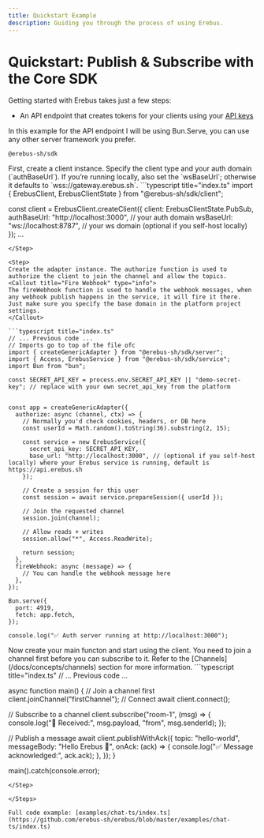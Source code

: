 ```yaml
---
title: Quickstart Example
description: Guiding you through the process of using Erebus.
---
```



# Quickstart: Publish & Subscribe with the Core SDK
Getting started with Erebus takes just a few steps:
- An API endpoint that creates tokens for your clients using your [API keys](/docs/platform/api-keys)

<Callout title="Install" type="info">
In this example for the API endpoint I will be using Bun.Serve, you can use any other server framework you prefer.
</Callout>

```package-install
@erebus-sh/sdk
```

<Steps>
<Step>
First, create a client instance. Specify the client type and your auth domain (`authBaseUrl`).
If you’re running locally, also set the `wsBaseUrl`; otherwise it defaults to `wss://gateway.erebus.sh`.
```typescript title="index.ts"
import { ErebusClient, ErebusClientState } from "@erebus-sh/sdk/client";

const client = ErebusClient.createClient({
  client: ErebusClientState.PubSub,
  authBaseUrl: "http://localhost:3000",  // your auth domain
  wsBaseUrl: "ws://localhost:8787",  // your ws domain (optional if you self-host locally)
});
...
```
</Step>

<Step>
Create the adapter instance. The authorize function is used to authorize the client to join the channel and allow the topics.
<Callout title="Fire Webhook" type="info">
The fireWebhook function is used to handle the webhook messages, when any webhook publish happens in the service, it will fire it there.
Just make sure you specify the base domain in the platform project settings.
</Callout>

```typescript title="index.ts"
// ... Previous code ...
// Imports go to top of the file ofc
import { createGenericAdapter } from "@erebus-sh/sdk/server";
import { Access, ErebusService } from "@erebus-sh/sdk/service";
import Bun from "bun";

const SECRET_API_KEY = process.env.SECRET_API_KEY || "demo-secret-key"; // replace with your own secret_api_key from the platform


const app = createGenericAdapter({
  authorize: async (channel, ctx) => {
    // Normally you'd check cookies, headers, or DB here
    const userId = Math.random().toString(36).substring(2, 15);

    const service = new ErebusService({
      secret_api_key: SECRET_API_KEY,
      base_url: "http://localhost:3000", // (optional if you self-host locally) where your Erebus service is running, default is https://api.erebus.sh
    });

    // Create a session for this user
    const session = await service.prepareSession({ userId });

    // Join the requested channel
    session.join(channel);

    // Allow reads + writes
    session.allow("*", Access.ReadWrite);

    return session;
  },
  fireWebhook: async (message) => {
    // You can handle the webhook message here
  },
});

Bun.serve({
  port: 4919,
  fetch: app.fetch,
});

console.log("✅ Auth server running at http://localhost:3000");

```
</Step>

<Step>
Now create your main functon and start using the client.
<Callout title="Join a channel first" type="info">
You need to join a channel first before you can subscribe to it.
Refer to the [Channels](/docs/concepts/channels) section for more information.
</Callout>
```typescript title="index.ts"
// ... Previous code ...

async function main() {
  // Join a channel first
  client.joinChannel("firstChannel");
  // Connect
  await client.connect();

  // Subscribe to a channel
  client.subscribe("room-1", (msg) => {
    console.log("📩 Received:", msg.payload, "from", msg.senderId);
  });

  // Publish a message
  await client.publishWithAck({
    topic: "hello-world",
    messageBody: "Hello Erebus 👋",
    onAck: (ack) => {
      console.log("✅ Message acknowledged:", ack.ack);
    },
  });
}

main().catch(console.error);
```
</Step>

</Steps>

Full code example: [examples/chat-ts/index.ts](https://github.com/erebus-sh/erebus/blob/master/examples/chat-ts/index.ts)